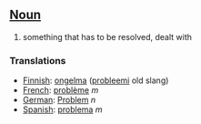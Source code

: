 ==[[Noun]]==

#something that has to be resolved, dealt with

===Translations===

*[[Finnish]]: [[ongelma]] ([[probleemi]] old slang)
*[[French]]: [[problème]] ''m''
*[[German]]: [[Problem]] ''n''
*[[Spanish]]: [[problema]] ''m''